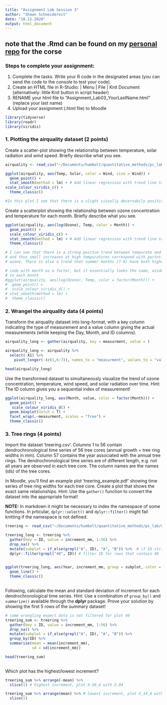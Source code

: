 ```yaml
---
title: "Assignment Lab Session 3"
author: "Shawn Schneidereit"
date: "18.11.2020"
output: html_document
---
```


## **note** that the .Rmd can be found on my [personal repo](https://github.com/schneidereits/Quantitative_Methods_HU/tree/main/assignments) for the corse

### Steps to complete your assignment:

1. Complete the tasks. Write your R code in the designated areas (you can send the code to the console to test your code).
2. Create an HTML file in R-Studio: | Menu | File | Knit Document (alternatively: little Knit button in script header)
3. RENAME your html file to "Assignment_Lab03_YourLastName.html" (replace your last name)
4. Upload your assignment (.html file) to Moodle

```r
library(tidyverse)
library(readr)
library(viridis)
```

### 1. Plotting the airquality dataset (2 points)

Create a scatter-plot showing the relationship between temperature, solar radiation and wind speed. Briefly describe what you see.

```r
airquality <- read_csv("~/Documents/humbolt/quantitative_methods/pc_lab/data/airquality_output.csv")

ggplot(airquality, aes(Temp, Solar, color = Wind, size = Wind)) +
  geom_point() +
  stat_smooth(method = lm) + # Add linear regression with trend line to help visualize trend between radiaiton and temp
scale_colour_viridis_c() +
  theme_classic()

#In this plot I see that there is a slight visually decernabily positive trend, with large standard error between solar radiation and tempurature. There also seems to be stronger winds at low temperatures and solar radiation also seem to be less variable at higher temperatures than at lower temperatures.

```

Create a scatterplot showing the relationship between ozone concentration and temperature for each month. Briefly describe what you see.

```r

ggplot(airquality, aes(log(Ozone), Temp, color = Month)) +
  geom_point() +
  scale_colour_viridis_c() + 
  stat_smooth(method = lm) + # Add linear regression with trend line to help visualize trend between temp and ozone
  theme_classic()

# I can see that there is a strong positve trend between tempurate and ozone. note that ozone is on a log transformed scale
# and thus small increases at high tempuratures correspond with portotinally very large increases in measured    
# ozone. There is also a trend that summer months (7-8) have both higher temperatures and ozone levels. 

# code with month as a factor, but it essentially looks the same, aside from the linear regression being applied individually
# to each month
#ggplot(airquality, aes(log(Ozone), Temp, color = factor(Month))) +
#  geom_point() +
#  scale_colour_viridis_d() +
# stat_smooth(method = lm) +
#  theme_classic()

```

### 2. Wrangel the airquality data (4 points)

Transform the airquality dataset into long-format, with a key column indicating the type of measurement and a value column giving the actual measurements (while keeping the Day, Month, and ID columns).

```r

airquality_long <- gather(airquality, key = measurment, value = )

airquality_long <- airquality %>% 
  select(-X1) %>% 
    pivot_longer(-(c(1,6:7)), names_to = "measurment", values_to = "value") 

head(airquality_long)


```

Use the transformed dataset to simultaneously visualize the trend of ozone concentration, temperature, wind speed, and solar radiation over time. Hint: The ID column gives you a sequential index of measurement!

```r

ggplot(airquality_long, aes(Month, value, color = factor(Month))) +
  geom_point() +
   scale_colour_viridis_d() +
  geom_boxplot(notch = T) +
  facet_wrap(.~measurment, scales = "free") +
  theme_classic()


```

### 3. Tree rings (4 points)

Import the dataset 'treering.csv'. Columns  1 to 56 contain dendrochronological time series of 56 tree cores (annual growth = tree ring widths in mm). Column 57 contains the year associated with the annual tree rings. The dendrochronological time series are of different length, e.g. not all years are observed in each tree core. The column names are the names (ids) of the tree cores.

In Moodle, you'll find an example plot 'treering_example.pdf' showing time series of tree ring widths for each tree core. Create a plot that shows the exact same relationships. Hint: Use the `gather()` function to convert the dataset into the appropriate format!

**NOTE:** In markdown it might be necessary to index the namespace of some functions. In prticular, `dplyr::select()` and `dplyr::filter()` might fail knitting if the namespace is not defined.

```r
treering <- read_csv("~/Documents/humbolt/quantitative_methods/pc_lab/data/treering.csv")

treering_long <- treering %>% 
  gather(key = ID, value = increment_mm, 1:56) %>% 
  drop_na() %>% 
  mutate(subplot = if_else(grepl("A", ID), "A", "B")) %>%  # if ID string contains A then subplot = A, else B
  dplyr::filter(grepl("40", ID)) # filter ID for rows that contain 40
  

ggplot(treering_long, aes(Year, increment_mm, group = subplot, color = subplot)) +
  geom_line() +
  theme_classic()
  

```

Following, calculate the mean and standard deviation of increment for each dendrochronological time series. Hint: Use a combination of `group_by()` and `summarize()` available through the **dplyr** package. Prove your solution by showing the first 5 rows of the summary dataset!

```r

# same wrangling expect data is not filtered for plot 40
treering_sum <- treering %>% 
  gather(key = ID, value = increment_mm, 1:56) %>% 
  drop_na() %>% 
  mutate(subplot = if_else(grepl("A", ID), "A", "B")) %>% 
  group_by(ID) %>% 
  summarise(mean = mean(increment_mm),
            sd = sd(increment_mm))

head(treering_sum)
 

```

Which plot has the highest/lowest increment?

```r
treering_sum %>% arrange(-mean) %>% 
  slice(1) # highest increment, plot X-50_A with 2.04

treering_sum %>% arrange(mean) %>% # lowest increment, plot X_14_A with 0.48
  slice(1)

```

